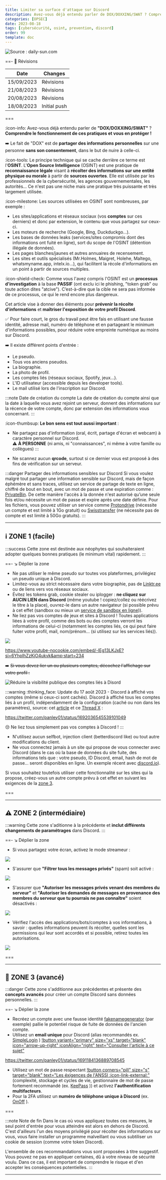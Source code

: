 ```yaml
---
title: Limiter sa surface d'attaque sur Discord
description: Avez-vous déjà entendu parler de DOX/DOXXING/SWAT ? Comprendre le fonctionnement de ces pratiques et s'en protéger !
categories: [OPSEC]
date: 2023-08-18
tags: [cybersécurité, osint, prevention, discord]
order: 99
template: doc
---
```


![Source : daily-sun.com](../../../assets/opsec/limiter_surface_attaque_discord/discord.webp)

==- :wrench: Révisions

Date | Changes
--- | ---
15/09/2023 | Révisions
21/08/2023 | Révisions 
20/08/2023 | Révisions 
18/08/2023 | Initial push 

===

:icon-info: Avez-vous déjà entendu parler de **"DOX/DOXXING/SWAT"** ? **Comprendre le fonctionnement de ces pratiques et vous en protéger !** 

➡️ Le fait de "DOX" est de **partager des informations personnelles** sur une personne **sans son consentement**, dans le but de nuire à celle-ci.

:icon-tools: Le principe technique qui se cache derrière ce terme est l'**OSINT**. L'**Open Source Intelligence** (OSINT) est une pratique de **reconnaissance légale** visant à **récolter des informations sur une entité physique ou morale** à partir de **sources ouvertes**. Elle est utilisée par les professionnels de la cybersécurité, les agences gouvernementales, les autorités... Ce n'est pas une niche mais une pratique très puissante et très largement utilisée.  

:icon-milestone: Les sources utilisées en OSINT sont nombreuses, par exemple :  

- Les sites/applications et réseaux sociaux (vos **comptes** sur ces derniers) et donc par extension, le contenu que vous partagez sur ceux-ci.
- Les moteurs de recherche (Google, Bing, Duckduckgo...).
- Les bases de données leaks (services/sites compromis dont des informations ont fuité en ligne), sort du scope de l'OSINT (détention illégale de données).
- Les pages blanches/jaunes et autres annuaires de recensement.
- Les sites et outils spécialisés (Mr.Holmes, Maigret, Holehe, Maltego, whatsmyname.app, intelx.io...), qui facilitent la récole d'informations en un point à partir de sources multiples.

:icon-shield-check: Comme vous l'avez compris l'OSINT est un **processus d'investigation** à la base **PASSIF** (ont exclu ici le phishing, "token grab" ou toute action dites "atcive"). C’est-à-dire que la cible ne sera pas informée de ce processus, ce qui le rend encore plus dangereux.  

Cet article vise à donner des éléments pour **prévenir la récolte d'informations** et **maîtriser l'exposition de votre profil Discord**.  

✅ Pour faire court, le gros du travail peut être fais en utilisant une fausse identité, adresse mail, numéro de téléphone et en partageant le minimum d'informations possibles, pour réduire votre empreinte numérique au moins sur Discord.

➡️ Il existe différent points d'entrée :  

- Le pseudo.
- Tous vos anciens pseudos.
- La biographie.
- La photo de profil.
- Les comptes liés (réseaux sociaux, Spotify, jeux...).
- L'ID utilisateur (accessible depuis les developer tools).  
- Le mail utilisé lors de l'inscription sur Discord.  

:::note Date de création du compte
La date de création du compte ainsi que la date à laquelle vous avez rejoint un serveur, donnent des informations sur la récence de votre compte, donc par extension des informations vous concernant.
:::

:icon-thumbsup: **Le bon sens est tout aussi important** :

- Ne partagez pas d'information (oral, écrit, partage d'écran et webcam) à caractère personnel sur Discord.  
⚠️ **À PERSONNE** (ni amis, ni "connaissances", ni même à votre famille ou collègues) :::  

- Ne scannez aucun **qrcode**, surtout si ce dernier vous est proposé à des fins de vérification sur un serveur.

:::danger Partager des informations sensibles sur Discord
Si vous voulez malgré tout partager une information sensible sur Discord, mais de façon éphémère et sans traces, utilisez un service de partage de texte en ligne, chiffré de bout en bout, avec un mot de passe et une expiration comme : <a href="https://privatebin.net" target="_blank">PrivateBin</a>. De cette manière l'accès à la donnée n'est autorisé qu’une seule fois et/ou nécessite un mot de passe et expire après une date définie. Pour les fichiers, vous pouvez utiliser un service comme <a href="https://proton.me/fr/drive" target="_blank">Protondrive</a> (nécessite un compte et est limité à 1Go gratuit) ou <a href="https://www.swisstransfer.com/fr-fr" target="_blank">Swisstransfer</a> (ne nécessite pas de compte et est limité à 50Go gratuits).
:::

---

## ℹ️ ZONE 1 (facile)

:::success
Cette zone est destinée aux néophytes qui souhaiteraient adopter quelques bonnes pratiques (le minimum vital) rapidement.
:::

==- ↘️ Déplier la zone

- Ne pas utiliser le même pseudo sur toutes vos plateformes, privilégiez un pseudo unique à Discord.
- Limitez-vous au strict nécessaire dans votre biographie, pas de <a href="https://linktr.ee" target="_blank">Linktr.ee</a> ou de liens vers vos réseaux sociaux.
- Évitez les tokens grab, cookie stealer ou iplogger : **ne cliquez sur AUCIN LIEN dans Discord** (même youtube ! copiez/collez ou réécrivez le titre à la place), ouvrez-le dans un autre navigateur (si possible prévu à cet effet (sandbox ou mieux un <a href="https://www.browserling.com" target="_blank">service de sandbox en ligne</a>)).
- Ne liez pas vos comptes de jeux et sites à Discord ! Toutes applications liées à votre profil, comme des bots ou des comptes verront les informations de celui-ci (notamment les comptes liés, ce qui peut faire fuiter votre profil, mail, nom/prénom... (si utilisez sur les services liés)).

![](../../../assets/opsec/limiter_surface_attaque_discord/linkedaccounts.webp)

https://www.youtube-nocookie.com/embed/-lEg13LKJxE?si=6YhpIhZzKjO4ukvk&amp;start=234

:arrow_right: ~~Si vous devez lier un ou plusieurs comptes, décochez l'affichage sur votre profil :~~  
</center>  

![Réduire la visibilité publique des comptes liés à Disord](../../../assets/opsec/limiter_surface_attaque_discord/discord_private.png)

:::warning :thinking_face: Update du 17 août 2023 - Discord à affiché vos comptes (même si ceux-ci sont cachés).
Discord à affiché tous les comptes liés à un profil, indépendamment de la configuration (caché ou non dans les paramètres), source: cet <a target="blank" href="https://discordpreviews.com/private-connections-bug">article</a> et ce <a target="blank" href="https://twitter.com/panley01/status/1692036545539101049">Thread X</a> :  

https://twitter.com/panley01/status/1692036545539101049

:unamused: Ne liez tous simplement pas vos comptes à Discord !
:::

- N'utilisez aucun selfbot, injection client (betterdiscord like) ou tout autre modifications du client.
- Ne vous connectez jamais à un site qui propose de vous connecter avec Discord (dans le cas où la base de données du site fuite, des informations tels que : votre pseudo, ID Discord, email, hash de mot de passe... seront disponibles en ligne. Un exemple récent avec <a target="blank" href="https://web.archive.org/web/20230823102446/https://discord.io">discord.io</a>).

Si vous souhaitez toutefois utiliser cette fonctionnalité sur les sites qui la propose, créez-vous un autre compte prévu à cet effet en suivant les exigences de la [zone 3](#zone-3-avancé).

===

---

## ⚠️ ZONE 2 (intermédiaire)

:::warning
Cette zone s'aditionne à la précédente et **inclut différents changements de paramétrages** dans Discord.
:::

==- ↘️ Déplier la zone

- Si vous partagez votre écran, activez le mode streameur :

![](../../../assets/opsec/limiter_surface_attaque_discord/discord_streamer.webp)

- S'assurer que **"Filtrer tous les messages privés"** (spam) soit activé :

![](../../../assets/opsec/limiter_surface_attaque_discord/discord_spam.png)

- S'assurer que **"Autoriser les messages privés venant des membres du serveur"** et **"Autoriser les demandes de messages en provenance des membres du serveur que tu pourrais ne pas connaître"** soient désactivés :

![](../../../assets/opsec/limiter_surface_attaque_discord/discord_messages.png)

- Vérifiez l'accès des applications/bots/comptes à vos informations, à savoir : quelles informations peuvent ils récolter, quelles sont les permissions qui leur sont accordés et si possible, retirez toutes les autorisations.

![](../../../assets/opsec/limiter_surface_attaque_discord/discord_autorisations.webp)

===

---

## 🔐 ZONE 3 (avancé)

:::danger
Cette zone s'additionne aux précédentes et présente des **concepts avancés** pour créer un compte Discord sans données personnelles.
:::

==- ↘️ Déplier la zone

- Recréez un compte avec une fausse identité <a href="https://www.fakenamegenerator.com" target="_blank">fakenamegenerator</a> (par exemple) pallie le potentiel risque de fuite de données de l'ancien compte.
- Utilisez un **email unique** pour Discord (alias recommandés ex. <a href="https://simplelogin.io" target="_blank">SimpleLogin</a> ) [!button variant="primary" size="xs" target="blank" icon="arrow-up-right" iconAlign="right" text="Consulter l'article à ce sujet"](alias_mail.md)  

https://twitter.com/panley01/status/1691184136889708545

- Utilisez un mot de passe respectant [!button corners="pill" size="s" target="blank" text="Les éxigences de l'ANSSI :icon-link-external:"](https://www.ssi.gouv.fr/guide/recommandations-relatives-a-lauthentification-multifacteur-et-aux-mots-de-passe/) (complexité, stockage et cycles de vie, gestionnaire de mot de passe fortement recommandé (ex. [KeePass](https://keepassxc.org) )) et activez **l'authentification multifacteurs**.
- Pour la 2FA utilisez un **numéro de téléphone unique à Discord** (ex. <a href="https://www.onoff.app" target="_blank">OnOff</a> ).

===

:::note Note de fin
Dans le cas où vous appliquez toutes ces mesures, le seul point d'entrée pour vous atteindre est alors en dehors de Discord. C'est d'ailleurs l'un des moyens privilégié pour récolter des informations sur vous, vous faire installer un programme malveillant ou vous subtiliser un cookie de session (comme votre token Discord).  

L'ensemble de ces recommandations vous sont proposées à titre suggestif. Vous pouvez ne pas en appliquer certaines, dû à votre niveau de sécurité voulu. Dans ce cas, il est important de comprendre le risque et d'en accepter les conséquences potentielles.
:::

---
